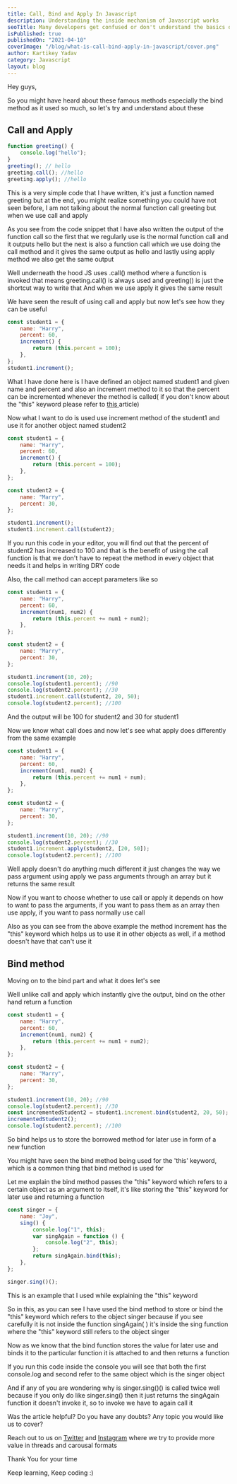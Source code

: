```yaml
---
title: Call, Bind and Apply In Javascript
description: Understanding the inside mechanism of Javascript works
seoTitle: Many developers get confused or don't understand the basics of call, bind, and apply, in this article, you will understand everything related to call, bind and apply
isPublished: true
publishedOn: "2021-04-10"
coverImage: "/blog/what-is-call-bind-apply-in-javascript/cover.png"
author: Kartikey Yadav
category: Javascript
layout: blog
---
```


Hey guys,

So you might have heard about these famous methods especially the bind method as it used so much, so let's try and understand about these

## Call and Apply

```javascript
function greeting() {
	console.log("hello");
}
greeting(); // hello
greeting.call(); //hello
greeting.apply(); //hello
```

This is a very simple code that I have written, it's just a function named greeting but at the end, you might realize something you could have not seen before, I am not talking about the normal function call greeting but when we use call and apply

As you see from the code snippet that I have also written the output of the function call so the first that we regularly use is the normal function call and it outputs hello but the next is also a function call which we use doing the call method and it gives the same output as hello and lastly using apply method we also get the same output

Well underneath the hood JS uses .call() method where a function is invoked that means greeting.call() is always used and greeting() is just the shortcut way to write that
And when we use apply it gives the same result

We have seen the result of using call and apply but now let's see how they can be useful

```javascript
const student1 = {
	name: "Harry",
	percent: 60,
	increment() {
		return (this.percent = 100);
	},
};
student1.increment();
```

What I have done here is I have defined an object named student1 and given name and percent and also an increment method to it so that the percent can be incremented whenever the method is called( if you don't know about the "this" keyword please refer to [this](https://www.aviatecoders.com/how-this-keyword-works-in-javascript)[ ](https://developersdomain.netlify.app/how-this-keyword-works-in-javascript)article)

Now what I want to do is used use increment method of the student1 and use it for another object named student2

```javascript
const student1 = {
	name: "Harry",
	percent: 60,
	increment() {
		return (this.percent = 100);
	},
};

const student2 = {
	name: "Marry",
	percent: 30,
};

student1.increment();
student1.increment.call(student2);
```

If you run this code in your editor, you will find out that the percent of student2 has increased to 100 and that is the benefit of using the call function is that we don't have to repeat the method in every object that needs it and helps in writing DRY code

Also, the call method can accept parameters like so

```javascript
const student1 = {
	name: "Harry",
	percent: 60,
	increment(num1, num2) {
		return (this.percent += num1 + num2);
	},
};

const student2 = {
	name: "Marry",
	percent: 30,
};

student1.increment(10, 20);
console.log(student1.percent); //90
console.log(student2.percent); //30
student1.increment.call(student2, 20, 50);
console.log(student2.percent); //100
```

And the output will be 100 for student2 and 30 for student1

Now we know what call does and now let's see what apply does differently from the same example

```javascript
const student1 = {
	name: "Harry",
	percent: 60,
	increment(num1, num2) {
		return (this.percent += num1 + num);
	},
};

const student2 = {
	name: "Marry",
	percent: 30,
};

student1.increment(10, 20); //90
console.log(student2.percent); //30
student1.increment.apply(student2, [20, 50]);
console.log(student2.percent); //100
```

Well apply doesn't do anything much different it just changes the way we pass argument using apply we pass arguments through an array but it returns the same result

Now if you want to choose whether to use call or apply it depends on how to want to pass the arguments, if you want to pass them as an array then use apply, if you want to pass normally use call

Also as you can see from the above example the method increment has the "this" keyword which helps us to use it in other objects as well, if a method doesn't have that can't use it

## Bind method

Moving on to the bind part and what it does let's see

Well unlike call and apply which instantly give the output, bind on the other hand return a function

```javascript
const student1 = {
	name: "Harry",
	percent: 60,
	increment(num1, num2) {
		return (this.percent += num1 + num2);
	},
};

const student2 = {
	name: "Marry",
	percent: 30,
};

student1.increment(10, 20); //90
console.log(student2.percent); //30
const incrementedStudent2 = student1.increment.bind(student2, 20, 50);
incrementedStudent2();
console.log(student2.percent); //100
```

So bind helps us to store the borrowed method for later use in form of a new function

You might have seen the bind method being used for the 'this' keyword, which is a common thing that bind method is used for

Let me explain the bind method passes the "this" keyword which refers to a certain object as an argument to itself, it's like storing the "this" keyword for later use and returning a function

```javascript
const singer = {
	name: "Joy",
	sing() {
		console.log("1", this);
		var singAgain = function () {
			console.log("2", this);
		};
		return singAgain.bind(this);
	},
};

singer.sing()();
```

This is an example that I used while explaining the "this" keyword

So in this, as you can see I have used the bind method to store or bind the "this" keyword which refers to the object singer because if you see carefully it is not inside the function singAgain( ) it's inside the sing function where the "this" keyword still refers to the object singer

Now as we know that the bind function stores the value for later use and binds it to the particular function it is attached to and then returns a function

If you run this code inside the console you will see that both the first console.log and second refer to the same object which is the singer object

And if any of you are wondering why is singer.sing()() is called twice well because if you only do like singer.sing() then it just returns the singAgain function it doesn't invoke it, so to invoke we have to again call it

Was the article helpful? Do you have any doubts? Any topic you would like us to cover?

Reach out to us on [](https://twitter.com/kartikey_yadav7)[Twitter](https://twitter.com/aviatecoders) and [Instagram](https://instagram.com/aviatecoders) where we try to provide more value in threads and carousal formats

Thank You for your time

Keep learning, Keep coding :)

<!--EndFragment-->
